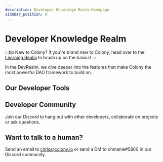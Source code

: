 ```yaml
---
description: Developer Knowledge Realm Homepage
sidebar_position: 0
---
```



# Developer Knowledge Realm

:::tip New to Colony?
If you're brand new to Colony, head over to the [Learning Realm](../learn/) to brush up on the basics!
:::

In the DevRealm, we dive deeper into the features that make Colony the most powerful DAO framework to build on.

## Our Developer Tools

<DeveloperTools />

## Developer Community

Join our Discord to hang out with other developers, collaborate on projects or ask questions.

<join-discord />

## Want to talk to a human?

Send an email to [chris@colony.io](mailto:chris@colony.io) or send a DM to chmanie#5800 in our Discord community.
